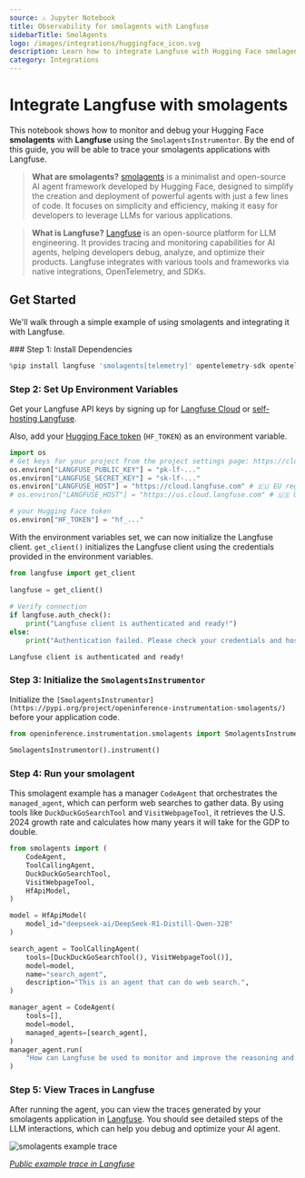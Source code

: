 ```yaml
---
source: ⚠️ Jupyter Notebook
title: Observability for smolagents with Langfuse
sidebarTitle: SmolAgents
logo: /images/integrations/huggingface_icon.svg
description: Learn how to integrate Langfuse with Hugging Face smolagents using OpenTelemetry. This lets you trace and debug your AI agents.
category: Integrations
---
```


# Integrate Langfuse with smolagents

This notebook shows how to monitor and debug your Hugging Face **smolagents** with **Langfuse** using the `SmolagentsInstrumentor`. By the end of this guide, you will be able to trace your smolagents applications with Langfuse.

> **What are smolagents?** [smolagents](https://github.com/huggingface/smolagents) is a minimalist and open-source AI agent framework developed by Hugging Face, designed to simplify the creation and deployment of powerful agents with just a few lines of code. It focuses on simplicity and efficiency, making it easy for developers to leverage LLMs for various applications.

> **What is Langfuse?** [Langfuse](https://langfuse.com) is an open-source platform for LLM engineering. It provides tracing and monitoring capabilities for AI agents, helping developers debug, analyze, and optimize their products. Langfuse integrates with various tools and frameworks via native integrations, OpenTelemetry, and SDKs.

## Get Started

We'll walk through a simple example of using smolagents and integrating it with Langfuse.

<Steps>
### Step 1: Install Dependencies


```python
%pip install langfuse 'smolagents[telemetry]' opentelemetry-sdk opentelemetry-exporter-otlp openinference-instrumentation-smolagents
```

### Step 2: Set Up Environment Variables

Get your Langfuse API keys by signing up for [Langfuse Cloud](https://cloud.langfuse.com) or [self-hosting Langfuse](https://langfuse.com/self-hosting).

Also, add your [Hugging Face token](https://huggingface.co/settings/tokens) (`HF_TOKEN`) as an environment variable.



```python
import os
# Get keys for your project from the project settings page: https://cloud.langfuse.com
os.environ["LANGFUSE_PUBLIC_KEY"] = "pk-lf-..." 
os.environ["LANGFUSE_SECRET_KEY"] = "sk-lf-..." 
os.environ["LANGFUSE_HOST"] = "https://cloud.langfuse.com" # 🇪🇺 EU region
# os.environ["LANGFUSE_HOST"] = "https://us.cloud.langfuse.com" # 🇺🇸 US region

# your Hugging Face token
os.environ["HF_TOKEN"] = "hf_..."
```

With the environment variables set, we can now initialize the Langfuse client. `get_client()` initializes the Langfuse client using the credentials provided in the environment variables.


```python
from langfuse import get_client
 
langfuse = get_client()
 
# Verify connection
if langfuse.auth_check():
    print("Langfuse client is authenticated and ready!")
else:
    print("Authentication failed. Please check your credentials and host.")
```

    Langfuse client is authenticated and ready!


### Step 3: Initialize the `SmolagentsInstrumentor`

Initialize the `[SmolagentsInstrumentor](https://pypi.org/project/openinference-instrumentation-smolagents/)` before your application code.


```python
from openinference.instrumentation.smolagents import SmolagentsInstrumentor

SmolagentsInstrumentor().instrument()
```

### Step 4: Run your smolagent

This smolagent example has a manager `CodeAgent` that orchestrates the `managed_agent`, which can perform web searches to gather data. By using tools like `DuckDuckGoSearchTool` and `VisitWebpageTool`, it retrieves the U.S. 2024 growth rate and calculates how many years it will take for the GDP to double.



```python
from smolagents import (
    CodeAgent,
    ToolCallingAgent,
    DuckDuckGoSearchTool,
    VisitWebpageTool,
    HfApiModel,
)

model = HfApiModel(
    model_id="deepseek-ai/DeepSeek-R1-Distill-Qwen-32B"
)

search_agent = ToolCallingAgent(
    tools=[DuckDuckGoSearchTool(), VisitWebpageTool()],
    model=model,
    name="search_agent",
    description="This is an agent that can do web search.",
)

manager_agent = CodeAgent(
    tools=[],
    model=model,
    managed_agents=[search_agent],
)
manager_agent.run(
    "How can Langfuse be used to monitor and improve the reasoning and decision-making of smolagents when they execute multi-step tasks, like dynamically adjusting a recipe based on user feedback or available ingredients?"
)
```

### Step 5: View Traces in Langfuse

After running the agent, you can view the traces generated by your smolagents application in [Langfuse](https://cloud.langfuse.com). You should see detailed steps of the LLM interactions, which can help you debug and optimize your AI agent.

![smolagents example trace](https://langfuse.com/images/cookbook/integration-smolagents/smolagent_example_trace.png)

_[Public example trace in Langfuse](https://cloud.langfuse.com/project/cloramnkj0002jz088vzn1ja4/traces/ce5160f9bfd5a6cd63b07d2bfcec6f54?timestamp=2025-02-11T09%3A25%3A45.163Z&display=details)_
</Steps>


<LearnMore />
